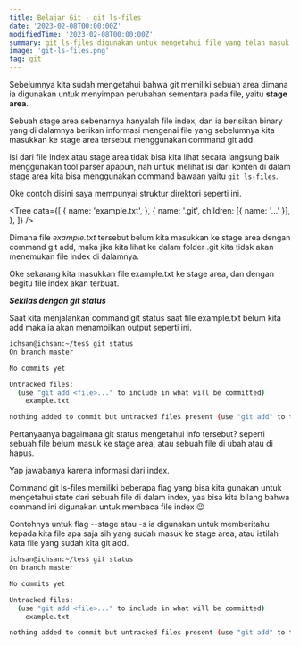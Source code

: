 ```yaml
---
title: Belajar Git - git ls-files
date: '2023-02-08T00:00:00Z'
modifiedTime: '2023-02-08T00:00:00Z'
summary: git ls-files digunakan untuk mengetahui file yang telah masuk ke stage area
image: 'git-ls-files.png'
tag: git
---
```


Sebelumnya kita sudah mengetahui bahwa git memiliki sebuah area dimana ia digunakan untuk menyimpan perubahan sementara pada file, yaitu **stage area**.

Sebuah stage area sebenarnya hanyalah file index, dan ia berisikan binary yang di dalamnya berikan informasi mengenai file yang sebelumnya kita masukkan ke stage area tersebut menggunakan command git add.

Isi dari file index atau stage area tidak bisa kita lihat secara langsung baik menggunakan tool parser apapun, nah untuk melihat isi dari konten di dalam stage area kita bisa menggunakan command bawaan yaitu `git ls-files`.

Oke contoh disini saya mempunyai struktur direktori seperti ini.

<Tree
  data={[
    {
      name: 'example.txt',
    },
    {
      name: '.git',
      children: [{ name: '...' }],
    },
  ]}
/>

Dimana file *example.txt* tersebut belum kita masukkan ke stage area dengan command git add, maka jika kita lihat ke dalam folder .git kita tidak akan menemukan file index di dalamnya.

Oke sekarang kita masukkan file example.txt ke stage area, dan dengan begitu file index akan terbuat.

***Sekilas dengan git status***

Saat kita menjalankan command git status saat file example.txt belum kita add maka ia akan menampilkan output seperti ini.

```bash
ichsan@ichsan:~/tes$ git status
On branch master

No commits yet

Untracked files:
  (use "git add <file>..." to include in what will be committed)
	example.txt

nothing added to commit but untracked files present (use "git add" to track)
```

Pertanyaanya bagaimana git status mengetahui info tersebut? seperti sebuah file belum masuk ke stage area, atau sebuah file di ubah atau di hapus.

Yap jawabanya karena informasi dari index.

Command git ls-files memiliki beberapa flag yang bisa kita gunakan untuk mengetahui state dari sebuah file di dalam index, yaa bisa kita bilang bahwa command ini digunakan untuk membaca file index 😉

Contohnya untuk flag --stage atau -s ia digunakan untuk memberitahu kepada kita file apa saja sih yang sudah masuk ke stage area, atau istilah kata file yang sudah kita git add.

```bash
ichsan@ichsan:~/tes$ git status
On branch master

No commits yet

Untracked files:
  (use "git add <file>..." to include in what will be committed)
	example.txt

nothing added to commit but untracked files present (use "git add" to track)
```





